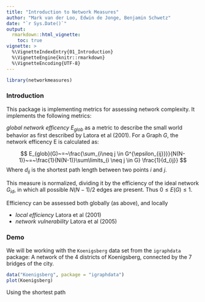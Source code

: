```yaml
---
title: "Introduction to Network Measures"
author: "Mark van der Loo, Edwin de Jonge, Benjamin Schwetz"
date: "`r Sys.Date()`"
output: 
  rmarkdown::html_vignette:
    toc: true
vignette: >
  %\VignetteIndexEntry{01_Introduction}
  %\VignetteEngine{knitr::rmarkdown}
  %\VignetteEncoding{UTF-8}
---
```


```r
library(networkmeasures)
```

### Introduction
This package is implementing metrics for assessing network complexity. It implements the following metrics: 

 *global network efficency * $E_{glob}$ as a metric to describe the small world behavior as first described by Latora et al (2001). For a Graph $G$, the network efficency E is calculated as:

$$ E_{glob}(G)~=~\frac{\sum_{i\neq j \in G^{\epsilon_{ij}}}}{N(N-1)}~=~\frac{1}{N(N-1)}\sum\limits_{i \neq j \in G} \frac{1}{d_{ij}} $$
Where $d_{ij}$ is the shortest path length between two points $i$ and $j$.

This measure is normalized, dividing it by the efficiency of the ideal network $G_{id}$, in which all possible $N(N-1)/2$ edges are present. Thus $0 \leq E(G) \leq 1$.


Efficiency can be assessed both globally (as above), and locally

- *local efficiency* Latora et al (2001)
- *network vulnerability* Latora et al (2005) 

### Demo
We will be working with the `Koenigsberg` data set from the `igraphdata` package: A network of the 4 districts of Koenigsberg, connected by the 7 bridges of the city.  
```r
data("Koenigsberg", package = "igraphdata")
plot(Koenigsberg)
```
Using the shortest path
